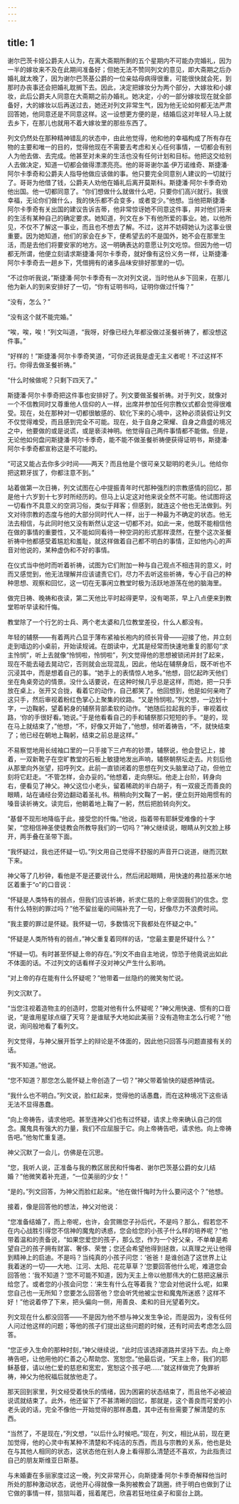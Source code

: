 ```yaml
---
---
---
```

title: 1
---




谢尔巴茨卡娅公爵夫人认为，在离大斋期所剩的五个星期内不可能办完婚礼，因为一半的嫁妆来不及在此期间准备好；但她无法不赞同列文的意见，即大斋期之后办婚礼就太晚了，因为谢尔巴茨基公爵的一位亲姑母病得很重，可能很快就会死，到那时办丧事还会把婚礼耽搁下去。因此，决定把嫁妆分为两个部分，大嫁妆和小嫁妆，此后公爵夫人同意在大斋期之前办婚礼。她决定，小的一部分嫁妆现在就全部备好，大的嫁妆以后再送过去，她还对列文非常生气，因为他无论如何都无法严肃回答她，他同意还是不同意这样。这一设想更方便的是，结婚后这对年轻人马上就去乡下，在那儿也就用不着大嫁妆里的那些东西了。

列文仍然处在那种精神错乱的状态中，由此他觉得，他和他的幸福构成了所有存在物的主要和唯一的目的，觉得他现在不需要去考虑和关心任何事情，一切都会有别人为他去做、去完成。他甚至对未来的生活也没有任何计划和目标。他把这交给别人去做决定，知道一切都会做得漂漂亮亮。他的哥哥谢尔盖·伊万诺维奇、斯捷潘·阿尔卡季奇和公爵夫人指导他做应该做的事。他只要完全同意别人建议的一切就行了。哥哥为他借了钱，公爵夫人劝他在婚礼后离开莫斯科。斯捷潘·阿尔卡季奇劝他出国。他一切都同意了。“你们想做什么就做什么吧，只要你们高兴就行。我很幸福，无论你们做什么，我的快乐都不会变多，或者变少。”他想。当他把斯捷潘·阿尔卡季奇有关出国的建议告诉吉蒂，他非常惊讶她不同意这件事，并对他们将来的生活有某种自己的确定要求。她知道，列文在乡下有他所爱的事业。她，以他所见，不仅不了解这一事业，而且也不想去了解。不过，这并不妨碍她认为这事业很重要。因为她知道，他们的家会在乡下，便希望去的不是国外，她不会在那里生活，而是去他们将要安家的地方。这一明确表达的意愿让列文吃惊。但因为他一切都无所谓，他便立刻请求斯捷潘·阿尔卡季奇，就好像有这份义务一样，让斯捷潘·阿尔卡季奇去一趟乡下，凭借拥有的诸多品味安排好那里的一切。

“不过你听我说，”斯捷潘·阿尔卡季奇有一次对列文说，当时他从乡下回来，在那儿他为新人的到来安排好了一切，“你有证明书吗，证明你做过忏悔？”

“没有，怎么？”

“没有这个就不能完婚。”

“唉，唉，唉！”列文叫道，“我呀，好像已经九年都没做过圣餐祈祷了，都没想这件事。”

“好样的！”斯捷潘·阿尔卡季奇笑道，“可你还说我是虚无主义者呢！不过这样不行。你得去做圣餐祈祷。”

“什么时候做呢？只剩下四天了。”

斯捷潘·阿尔卡季奇把这件事也安排好了。列文要做圣餐祈祷。对于列文，就像对一个不信教同时又尊重他人信仰的人一样，出席并参加任何宗教仪式都会觉得很难受。现在，处在那种对一切都很敏感的、软化下来的心境中，这种必须装假让列文不仅觉得难受，而且感到完全不可能。现在，处于自身之荣耀、自身之鼎盛的境况之中，他要做的或是说谎，或是亵渎神明。他觉得自己两件事情都不能做。但是，无论他如何盘问斯捷潘·阿尔卡季奇，能不能不做圣餐祈祷便获得证明书，斯捷潘·阿尔卡季奇都宣称这是不可能的。

“可这又能占去你多少时间——两天？而且他是个很可亲又聪明的老头儿。他给你把这颗牙拔了，你都注意不到。”

站着做第一次日祷，列文试图在心中提振青年时代那种强烈的宗教感情的回忆，那是他十六岁到十七岁时所经历的。但马上认定这对他来说全然不可能。他试图将这一切看作不具意义的空洞习俗，类似于拜客；但感到，就连这个他也无法做到。列文对待宗教的态度与他的大部分同时代人一样，出于一种最为不确定的状态。他无法去相信，与此同时他又没有断然认定这一切都不对。如此一来，他既不能相信他在做的事情的重要性，又不能如同看待一种空洞的形式那样漠然，在整个这次圣餐祈祷中他都感受着尴尬和羞耻，就这样做着自己都不明白的事情，正如他内心的声音对他说的，某种虚伪和不好的事情。

在仪式当中他时而听着祈祷，试图为它们附加一种与自己观点不相违背的意义，时而又感觉到，他无法理解并应该谴责它们，尽力不去听这些祈祷，专心于自己的种种思想、观察和回忆，这一切在无事闲立教堂时极为活跃地游荡在他的脑海里。

做完日祷、晚祷和夜读，第二天他比平时起得更早，没有喝茶，早上八点便来到教堂聆听早读和忏悔。

教堂除了一个行乞的士兵、两个老太婆和几位教堂差役，什么人都没有。

年轻的辅祭——有着两片凸显于薄布紧袖长袍内的颀长背骨——迎接了他，并立刻走到墙边的小桌前，开始读规诫。在朗读中，尤其是经常而快速地重复的那句“求主怜悯”，听上去就像“怜悯啦，怜悯啦”，列文觉得他的思想被锁闭并封了起来，现在不能去碰去晃动它，否则就会出现混乱，因此，他站在辅祭身后，既不听也不沉浸其中，而是想着自己的事。“她手上的表情惊人地多。”他想，回忆起昨天他们坐在角桌旁边的情景。没什么话要说，在这种时候几乎总是这样，而她，把一只手放在桌上，张开又合拢，看着它的动作，自己都笑了。他回想到，他是如何亲吻了这只手，然后审视着粉红色掌心上聚集的纹路。“又是怜悯啦。”列文想，一边划十字，一边鞠躬，望着躬身的辅祭背部柔软的动作。“她随后拉起我的手，审视着纹路，‘你的手很好看。’她说。”于是他看看自己的手和辅祭那只短短的手。“是的，现在马上就结束了，”他想，“不，好像又开始了，”他想，倾听着祷告，“不，就快结束了；他已经在朝地上鞠躬，结束之前总是这样。”

不易察觉地用长绒袖口里的一只手接下三卢布的钞票，辅祭说，他会登记上，接着，一双新靴子在空旷教堂的石板上敏捷地发出声响，辅祭朝祭坛走去。片刻后他从那里向外张望，招呼列文。此前一直锁闭着的思想在列文头脑里动了动，但他立刻将它赶走。“不管怎样，会办妥的。”他想着，走向祭坛。他走上台阶，转身向右，便看见了神父。神父这位小老头，留着稀疏的半白胡子，有一双疲乏而善良的眼睛，站在诵经台旁边翻动着圣礼书。稍稍向列文鞠了一躬，便立刻开始用惯有的嗓音读祈祷文。读完后，他朝着地上鞠了一躬，然后把脸转向列文。

“基督不现形地降临于此，接受您的忏悔。”他说，指着带有耶稣受难像的十字架，“您相信神圣使徒教会所教导我们的一切吗？”神父继续说，眼睛从列文脸上移开，两手叠在圣带下面。

“我怀疑过，我也还怀疑一切。”列文用自己觉得不舒服的声音开口说道，继而沉默下来。

神父等了几秒钟，看他是不是还要说什么，然后闭起眼睛，用快速的弗拉基米尔地区着重于“о”的口音说：

“怀疑是人类特有的弱点，但我们应该祈祷，祈求仁慈的上帝坚固我们的信念。您有什么特别的罪过吗？”他不留丝毫的间隔补充了一句，好像尽力不浪费时间。

“我主要的罪过是怀疑。我怀疑一切，多数情况下我都处在怀疑之中。”

“怀疑是人类所特有的弱点，”神父重复着同样的话，“您最主要是怀疑什么？”

“怀疑一切。有时甚至怀疑上帝的存在。”列文不由自主地说，惊恐于他竟说出如此不体面的话。不过列文的话看样子没对神父产生什么影响。

“对上帝的存在能有什么怀疑呢？”他带着一丝隐约的微笑匆忙说。

列文沉默了。

“当您注视着造物主的创造时，您能对他有什么怀疑呢？”神父用快速、惯有的口音说，“是谁用星球点缀了天穹？是谁赋予大地如此美丽？没有造物主怎么行呢？”他说，询问般地看了看列文。

列文觉得，与神父展开哲学上的辩论是不体面的，因此他只回答与问题直接有关的话。

“我不知道。”他说。

“您不知道？那您怎么能怀疑上帝创造了一切？”神父带着愉快的疑惑神情说。

“我什么也不明白。”列文说，脸红起来，觉得他的话愚蠢，而在这种境况下这些话无法不显得愚蠢。

“向上帝祷告，请求他吧。甚至连神父们也有过怀疑，请求上帝来确认自己的信念。魔鬼具有强大的力量，我们不应屈服于它。向上帝祷告吧，请求他。向上帝祷告吧。”他匆忙重复道。

神父沉默了一会儿，仿佛是在沉思。

“您，我听人说，正准备与我的教区居民和忏悔者、谢尔巴茨基公爵的女儿结婚？”他微笑着补充道，“一位美丽的少女！”

“是的。”列文回答，为神父而脸红起来。“他在做忏悔时为什么要问这个？”他想。

接着，像是回答他的想法，神父对他说：

“您准备结婚了，而上帝呢，也许，会赏赐您子孙后代，不是吗？那么，假若您不在内心战胜引得您不信神的魔鬼的诱惑，您会给您的小孩子什么样的培养呢？”他带着温和的责备说，“如果您爱您的孩子，那么您，作为一个好父亲，不单单是希望自己的孩子拥有财富、奢侈、荣誉；您还会希望他得到拯救，以真理之光让他得到精神上的启迪。不是吗？当纯真的小孩子问您：‘爸爸！是谁创造了这世界上让我着迷的一切——大地、江河、太阳、花花草草？’您要回答他什么呢，难道您会回答他：‘我不知道？’您不可能不知道，因为天主上帝以他那伟大的仁慈把这展示给您了。或者您的小孩会问您：‘来生有什么在等着我？’您会对他说什么呢，如果您自己也一无所知？您要怎么回答他？您会听凭他被尘世和魔鬼所迷惑？这样不好！”他说着停了下来，把头偏向一侧，用善良、柔和的目光望着列文。

列文现在什么都没回答——不是因为他不想与神父发生争论，而是因为，没有任何人问过他这样的问题；等他的孩子们提出这些问题的时候，还有时间去考虑怎么回答。

“您正步入生命的那种时刻，”神父继续说，“此时应该选择道路并坚持下去。向上帝祷告吧，让他用他的仁善之心帮助您、宽恕您。”他最后说，“天主上帝，我们的耶稣基督，请以他仁爱的慈悲和宽宏，宽恕这个孩子吧……”就这样做完了免罪祈祷，神父为他祝福后就放他走了。

那天回到家里，列文经受着快乐的情绪，因为困窘的状态结束了，而且他不必被迫说谎就结束了。此外，他还留下了不甚清晰的回忆，那就是，这个善良而可爱的小老头说的话，完全不像他一开始觉得的那样愚蠢，其中还有些需要了解清楚的东西。

“当然了，不是现在，”列文想，“以后什么时候吧。”现在，列文，相比从前，现在更加觉得，他的心灵中有某种不清楚和不纯洁的东西，而且与宗教的关系，他也是处在与其他人相同的状态，这状态他在别人身上看得那么清楚还不喜欢，为此指责过自己的朋友斯维亚日斯基。

与未婚妻在多丽家度过这一晚，列文非常开心，向斯捷潘·阿尔卡季奇解释他当时所处的那种激动状态，说他开心得就像一条狗被教会了跳圈，终于明白也做到了让它做的事情一样，狺狺叫着，摇着尾巴，欣喜若狂地往桌子和窗台上跳。